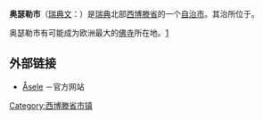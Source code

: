 {{Infobox Kommun|
name=Åsele|
fullname=Åsele kommun|
isocode= |
capital={{link-en|奥瑟勒|Åsele}}|
governor=|
county=[[西博滕省|西博滕省]]|
province=[[Lapland,_Sweden|Lapland]]|
arearank=第21名|
area=4,276|
areapercent=x.x|
population_as_of=2005|
populationrank=第286名|
population=3,375|
populationpercent=x.x|
populationdensity=0.79|
coatofarms=[[File:Åsele_vapen.svg|100px]]|
map=Åsele in Sweden<br />[[File:Åsele_kommun.png|180px]]|
location=64_10_N_17_20_E|
locationReadable=64° 10′ N 17° 20′ E
}}

'''奥瑟勒市'''（[[瑞典文|瑞典文]]：{{lang|sv|''Åsele kommun''}}）是[[瑞典|瑞典]]北部[[西博滕省|西博滕省]]的一个[[瑞典自治市|自治市]]。其治所位于{{link-en|奥瑟勒|Åsele}}。

奥瑟勒市有可能成为欧洲最大的[[佛寺|佛寺]]所在地。[https://web.archive.org/web/20071007131830/http://www.welcometovasterbotten.se/default.asp?P=1458&LID=1]

== 外部链接 ==
* [http://www.asele.se Åsele] {{Wayback|url=http://www.asele.se/ |date=20210228113628 }}－官方网站

{{Västerbotten County}}
{{tsl|en|template:Localities in Åsele Municipality}}

{{DEFAULTSORT:Asele Municipality}}

[[Category:西博滕省市镇|Category:西博滕省市镇]]